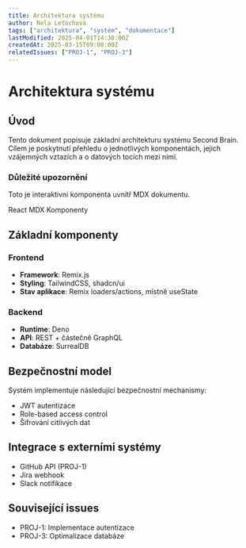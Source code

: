 ```yaml
---
title: Architektura systému
author: Nela Letochová
tags: ["architektura", "systém", "dokumentace"]
lastModified: 2025-04-01T14:30:00Z
createdAt: 2025-03-15T09:00:00Z
relatedIssues: ["PROJ-1", "PROJ-3"]
---
```


# Architektura systému

## Úvod
Tento dokument popisuje základní architekturu systému Second Brain. Cílem je poskytnutí přehledu o jednotlivých komponentách, jejich vzájemných vztazích a o datových tocích mezi nimi.

<Card className="p-4 my-6 bg-muted/20">
  <h3 className="text-lg font-bold">Důležité upozornění</h3>
  <p>Toto je interaktivní komponenta uvnitř MDX dokumentu.</p>
  <div className="mt-2 flex gap-2">
    <Badge variant="secondary">React</Badge>
    <Badge>MDX</Badge>
    <Badge>Komponenty</Badge>
  </div>
</Card>

## Základní komponenty

### Frontend
- **Framework**: Remix.js
- **Styling**: TailwindCSS, shadcn/ui
- **Stav aplikace**: Remix loaders/actions, místně useState

### Backend
- **Runtime**: Deno
- **API**: REST + částečně GraphQL
- **Databáze**: SurrealDB

## Bezpečnostní model
Systém implementuje následující bezpečnostní mechanismy:
- JWT autentizace
- Role-based access control
- Šifrování citlivých dat

## Integrace s externími systémy
- GitHub API (PROJ-1)
- Jira webhook
- Slack notifikace

## Související issues
- PROJ-1: Implementace autentizace
- PROJ-3: Optimalizace databáze
